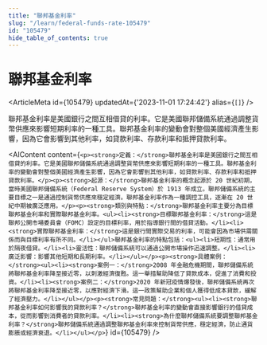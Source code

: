 ```yaml
---
title: "聯邦基金利率"
slug: "/learn/federal-funds-rate-105479"
id: "105479"
hide_table_of_contents: true
---
```



# 聯邦基金利率

<ArticleMeta id={105479} updatedAt={'2023-11-01 17:24:42'} alias={`[]`} />
<div className='border-solid border-b border-t-0 my-4 border-[var(--ifm-color-gray-300)]' />

聯邦基金利率是美國銀行之間互相借貸的利率。它是美國聯邦儲備系統通過調整貨幣供應來影響短期利率的一種工具。聯邦基金利率的變動會對整個美國經濟產生影響，因為它會影響到其他利率，如貸款利率、存款利率和抵押貸款利率。

<AIContent content={`<p><strong>定義：</strong>聯邦基金利率是美國銀行之間互相借貸的利率。它是美國聯邦儲備系統通過調整貨幣供應來影響短期利率的一種工具。聯邦基金利率的變動會對整個美國經濟產生影響，因為它會影響到其他利率，如貸款利率、存款利率和抵押貸款利率。</p><p><strong>起源：</strong>聯邦基金利率的概念起源於 20 世紀初期，當時美國聯邦儲備系統（Federal Reserve System）於 1913 年成立。聯邦儲備系統的主要目標之一是通過控制貨幣供應來穩定經濟。聯邦基金利率作為一種調控工具，逐漸在 20 世紀中期被廣泛應用。</p><p><strong>類別與特點：</strong>聯邦基金利率主要分為目標聯邦基金利率和實際聯邦基金利率。<ul><li><strong>目標聯邦基金利率：</strong>這是聯邦公開市場委員會（FOMC）設定的目標利率，用於指導銀行間的借貸活動。</li><li><strong>實際聯邦基金利率：</strong>這是銀行間實際交易的利率，可能會因為市場供需關係而與目標利率有所不同。</li></ul>聯邦基金利率的特點包括：<ul><li>短期性：通常用於隔夜借貸。</li><li>靈活性：聯邦儲備系統可以通過公開市場操作迅速調整。</li><li>廣泛影響：影響其他短期和長期利率。</li></ul></p><p><strong>具體案例：</strong><ul><li><strong>案例一：</strong>2008 年金融危機期間，聯邦儲備系統將聯邦基金利率降至接近零，以刺激經濟復甦。這一舉措幫助降低了貸款成本，促進了消費和投資。</li><li><strong>案例二：</strong>2020 年新冠疫情爆發後，聯邦儲備系統再次將聯邦基金利率降至接近零，以應對經濟下滑。這一政策幫助企業和個人獲得低成本貸款，緩解了經濟壓力。</li></ul></p><p><strong>常見問題：</strong><ul><li><strong>聯邦基金利率如何影響我的貸款利率？</strong>聯邦基金利率的變動會直接影響銀行的借貸成本，從而影響到消費者的貸款利率。</li><li><strong>為什麼聯邦儲備系統要調整聯邦基金利率？</strong>聯邦儲備系統通過調整聯邦基金利率來控制貨幣供應，穩定經濟，防止通貨膨脹或經濟衰退。</li></ul></p>`} id={105479} />
